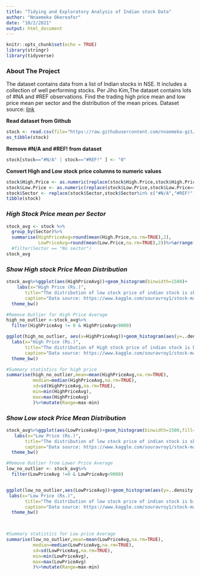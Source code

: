 ---
title: "Tidying and Exploratory Analysis of Indian stock Data"
author: "Nnaemeka Okereafor"
date: "10/2/2021"
output: html_document
---

```{r setup, include=FALSE}
knitr::opts_chunk$set(echo = TRUE)
library(stringr)
library(tidyverse)
```


### About The Project

The dataset contains data from a list of Indian stocks in NSE. It includes a collection of well performing stocks. Per Jiho Kim,The dataset contains lots of #NA and #REF observations. Find the trading high price mean and low price mean per sector and the distribution of the mean prices. Dataset source: [link](https://www.kaggle.com/souravroy1/stock-market-data/download) 

**Read dataset from Github**

```{r}
stock <- read.csv(file="https://raw.githubusercontent.com/nnaemeka-git/global-datasets/main/stock%20dataset.csv", sep=",")
as_tibble(stock)
```

**Remove #N/A and #REF! from dataset**

```{r}
stock[stock=="#N/A" | stock=="#REF!" ] <- "0"
```


**Convert High and Low stock price columns to numeric values**

```{r}
stock$High.Price <- as.numeric(replace(stock$High.Price,stock$High.Price=="#N/A","0"))
stock$Low.Price <- as.numeric(replace(stock$Low.Price,stock$Low.Price=="#N/A","0"))
stock$Sector <- replace(stock$Sector,stock$Sector%in% c("#N/A","#REF!","0"),"No sector")
tibble(stock)
```

### *High Stock Price mean per Sector*

```{r warning=FALSE}
stock_avg <- stock %>%
  group_by(Sector)%>%
  summarise(HighPriceAvg=round(mean(High.Price,na.rm=TRUE),2),
            LowPriceAvg=round(mean(Low.Price,na.rm=TRUE),2))%>%arrange(desc(HighPriceAvg))#%>%
  #filter(Sector == "No sector")
stock_avg
```

### *Show High stock Price Mean Distribution*

```{r warning=FALSE}
stock_avg%>%ggplot(aes(HighPriceAvg))+geom_histogram(binwidth=1500)+
    labs(x="High Price (Rs.)",
       title="The distribution of low stock price of indian stock is skewed to the right,\n and the data distribution contains meaningless Rs.0 low stock price \n and extreme outliers",
       caption="Data source: https://www.kaggle.com/souravroy1/stock-market-data")+
  theme_bw()

#Remove Outlier for High Price Average
high_no_outlier <-stock_avg%>%
  filter(HighPriceAvg != 0 & HighPriceAvg<9000)

ggplot(high_no_outlier, aes(x=HighPriceAvg))+geom_histogram(aes(y=..density..),binwidth=181)+geom_density(col = "tomato")+
  labs(x="High Price (Rs.)",
       title="The distribution of High stock price of indian stock is bimodal and skewed to the \n right, centered at about Rs.268 with most of the data between Rs.100 and\n Rs.250, a range of roughly Rs.1264 and a few outliers are present on the \n higher end.",
       caption="Data source: https://www.kaggle.com/souravroy1/stock-market-data")+
  theme_bw()

#Summary statistics for high price
summarise(high_no_outlier,mean=mean(HighPriceAvg,na.rm=TRUE),
          median=median(HighPriceAvg,na.rm=TRUE),
          sd=sd(HighPriceAvg,na.rm=TRUE),
          min=min(HighPriceAvg),
          max=max(HighPriceAvg)
          )%>%mutate(Range=max-min)
```



### *Show Low stock Price Mean Distribution*

```{r warning=FALSE}
stock_avg%>%ggplot(aes(LowPriceAvg))+geom_histogram(binwidth=1500,fill="#DAF7A6")+
   labs(x="Low Price (Rs.)",
       title="The distribution of low stock price of indian stock is skewed to the right,\n and the data distribution contains meaningless Rs.0 low stock price \n and extreme outliers",
       caption="Data source: https://www.kaggle.com/souravroy1/stock-market-data")+
  theme_bw()
```


```{r warning=FALSE}
#Remove Outlier from Lower Price Average
low_no_outlier <- stock_avg%>%
  filter(LowPriceAvg !=0 & LowPriceAvg<9000)


ggplot(low_no_outlier,aes(LowPriceAvg))+geom_histogram(aes(y=..density..),binwidth=181,fill="#DAF7A6")+geom_density(col = "red")+
 labs(x="Low Price (Rs.)",
       title="The distribution of low stock price of indian stock is bimodal and skewed to the\n right, centered at about Rs.262 with most of the data between Rs.100 and\n Rs.250, a range of roughly Rs.1239 and a few outliers are present on the \n higher end.",
       caption="Data source: https://www.kaggle.com/souravroy1/stock-market-data")+
  theme_bw()
 


#Summary statistics for Low price Average
summarise(low_no_outlier,mean=mean(LowPriceAvg,na.rm=TRUE),
          median=median(LowPriceAvg,na.rm=TRUE),
          sd=sd(LowPriceAvg,na.rm=TRUE),
          min=min(LowPriceAvg),
          max=max(LowPriceAvg)
          )%>%mutate(Range=max-min)

```









